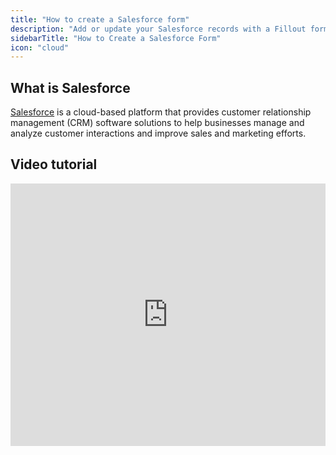 ```yaml
---
title: "How to create a Salesforce form"
description: "Add or update your Salesforce records with a Fillout form. Embed your forms or share them anywhere via link or QR code."
sidebarTitle: "How to Create a Salesforce Form"
icon: "cloud"
---
```


## What is Salesforce

[Salesforce](https://www.salesforce.com/ap/?ref=filloutforms-helparticle) is a cloud-based platform that provides customer relationship management (CRM) software solutions to help businesses manage and analyze customer interactions and improve sales and marketing efforts.

## Video tutorial

<Frame>
  <iframe class="notion-asset-object-fit" src="https://www.loom.com/embed/c9e1d9e4470446fb97501d31b843c472" title="iframe video" frameborder="0" allowfullscreen loading="lazy" scrolling="auto" width="100%" height="420" />
</Frame>

## How it works

### 1. Connect your form to Salesforce

`+ Make a Fillout` or open an existing form. Navigate to **Integrate** page and look for `Salesforce`.

![Screenshot2025 02 12at5 11 15PM Pn](/images/Screenshot2025-02-12at5.11.15PM.png)

Click `Connect to Salesforce` to sign in with your Salesforce account. Then, choose an **object** where you would like to store responses to.

### 2. Map your form fields

Under **Mappings**, match the Salesforce fields on the left with the corresponding questions in your Fillout form using the dropdowns on the right.

<Frame style={{ width: '576px', height: '182px' }}>
  ![Screenshot of the Salesforce form creation page](/images/Screenshot2025-02-12at5.13.12PM.png)
</Frame>

Alternatively, you may choose to create a blank page, and drag and drop `Salesforce fields` in the left sidebar to your form.

<Frame>
  ![Screenshot of the Salesforce form creation page](/images/Screenshot2025-02-12at5.14.20PM.png)
</Frame>

<Check>
  **Good to know:** These fields are automatically [mapped](/additional-integration-mappings) to their corresponding columns on Salesforce.
</Check>

### 3. Publish and share

That's it\! Click `Publish` in the upper right corner and share your link. Form responses will now automatically populate inside your Salesforce database.

## Connect to a salesforce sandbox

After selecting `Salesforce` in the **Integrate** page, tick the `Connect to a sandbox organization` checkbox. Then, click `Connect to Salesforce`.

<Frame style={{ width: '576px', height: '425px' }}>
  ![Screenshot of the Salesforce form creation page](/images/Screenshot2025-05-09at4.39.55PM.png)
</Frame>

## IPs to whitelist

If your Salesforce organization restricts IP addresses for 3rd party app connections, you’ll want to whitelist the following IPs:

```
35.160.120.126
44.233.151.27
34.211.200.85
```

## Updating records from a form

You can create a form that pre-fills with Salesforce data and updates an existing record when submitted:

[Update existing Salesforce records with a form](/salesforce-update-form)

## **Other similar integrations**

<CardGroup cols={3}>
  <Card title="Sync form responses to Monday" icon="columns-3" iconType="regular" color="#FFC738" href="/monday">
    Create leads, orders, projects and custom objects in Monday.
  </Card>
  <Card title="Create a HubSpot form" icon="hubspot" iconType="regular" color="#FFC738" href="/hubspot">
    Create or update existing HubSpot contacts and embed your forms anywhere.
  </Card>
  <Card title="Sync new deals and leads to Pipedrive" icon="handshake" iconType="regular" color="#FFC738" href="/pipedrive">
    Make deals, people, and organizations in Pipedrive with a form.
  </Card>
</CardGroup>
